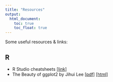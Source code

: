 ```yaml
---
title: "Resources"
output:
  html_document:
    toc: true
    toc_float: true
---
```


Some useful resources & links:

## R

- R Studio cheatsheets [[link]](https://resources.rstudio.com/rstudio-cheatsheets)
- The Beauty of ggplot2 by Jihui Lee [[pdf]](file_resources/R_ggplot2.pdf) [[html]](file_resources/R_ggplot2.html)
